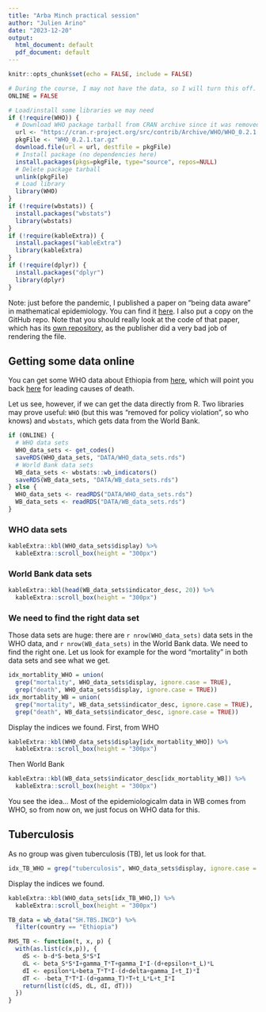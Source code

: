 ```yaml
---
title: "Arba Minch practical session"
author: "Julien Arino"
date: "2023-12-20"
output:
  html_document: default
  pdf_document: default
---
```


```r
knitr::opts_chunk$set(echo = FALSE, include = FALSE)

# During the course, I may not have the data, so I will turn this off.
ONLINE = FALSE

# Load/install some libraries we may need
if (!require(WHO)) {
  # Download WHO package tarball from CRAN archive since it was removed
  url <- "https://cran.r-project.org/src/contrib/Archive/WHO/WHO_0.2.1.tar.gz"
  pkgFile <- "WHO_0.2.1.tar.gz"
  download.file(url = url, destfile = pkgFile)
  # Install package (no dependencies here)
  install.packages(pkgs=pkgFile, type="source", repos=NULL)
  # Delete package tarball
  unlink(pkgFile)
  # Load library
  library(WHO)
}
if (!require(wbstats)) {
  install.packages("wbstats")
  library(wbstats)
}
if (!require(kableExtra)) {
  install.packages("kableExtra")
  library(kableExtra)
}
if (!require(dplyr)) {
  install.packages("dplyr")
  library(dplyr)
}
```

Note: just before the pandemic, I published a paper on "being data aware" in mathematical epidemiology. You can find it [here](). I also put a copy on the GitHub repo. Note that you should really look at the code of that paper, which has its [own repository](https://github.com/julien-arino/modelling-with-data), as the publisher did a very bad job of rendering the file.

## Getting some data online

You can get some WHO data about Ethiopia from [here](https://data.who.int/countries/231), which will point you back [here](https://www.who.int/data/gho/data/themes/mortality-and-global-health-estimates/ghe-leading-causes-of-death) for leading causes of death. 

Let us see, however, if we can get the data directly from R. Two libraries may prove useful: `WHO` (but this was "removed for policy violation", so who knows) and `wbstats`, which gets data from the World Bank.


```r
if (ONLINE) {
  # WHO data sets
  WHO_data_sets <- get_codes()
  saveRDS(WHO_data_sets, "DATA/WHO_data_sets.rds")
  # World Bank data sets
  WB_data_sets <- wbstats::wb_indicators()
  saveRDS(WB_data_sets, "DATA/WB_data_sets.rds")
} else {
  WHO_data_sets <- readRDS("DATA/WHO_data_sets.rds")
  WB_data_sets <- readRDS("DATA/WB_data_sets.rds")
}
```

### WHO data sets

```r
kableExtra::kbl(WHO_data_sets$display) %>%
  kableExtra::scroll_box(height = "300px")
```

### World Bank data sets

```r
kableExtra::kbl(head(WB_data_sets$indicator_desc, 20)) %>%
  kableExtra::scroll_box(height = "300px")
```

### We need to find the right data set

Those data sets are huge: there are `r nrow(WHO_data_sets)` data sets in the WHO data, and `r nrow(WB_data_sets)` in the World Bank data. We need to find the right one.
Let us look for example for the word "mortality" in both data sets and see what we get.

```r
idx_mortablity_WHO = union(
  grep("mortality", WHO_data_sets$display, ignore.case = TRUE),
  grep("death", WHO_data_sets$display, ignore.case = TRUE))
idx_mortablity_WB = union(
  grep("mortality", WB_data_sets$indicator_desc, ignore.case = TRUE),
  grep("death", WB_data_sets$indicator_desc, ignore.case = TRUE))
```

Display the indices we found. First, from WHO



```r
kableExtra::kbl(WHO_data_sets$display[idx_mortablity_WHO]) %>%
  kableExtra::scroll_box(height = "300px")
```

Then World Bank

```r
kableExtra::kbl(WB_data_sets$indicator_desc[idx_mortablity_WB]) %>%
  kableExtra::scroll_box(height = "300px")
```


You see the idea... Most of the epidemiologicalm data in WB comes from WHO, so from now on, we just focus on WHO data for this.

## Tuberculosis

As no group was given tuberculosis (TB), let us look for that.

```r
idx_TB_WHO = grep("tuberculosis", WHO_data_sets$display, ignore.case = TRUE)
```

Display the indices we found.


```r
kableExtra::kbl(WHO_data_sets[idx_TB_WHO,]) %>%
  kableExtra::scroll_box(height = "300px")
```


```r
TB_data = wb_data("SH.TBS.INCD") %>%
  filter(country == "Ethiopia")
```

```r
RHS_TB <- function(t, x, p) {
  with(as.list(c(x,p)), {
    dS <- b-d*S-beta_S*S*I
    dL <- beta_S*S*I+gamma_T*T+gamma_I*I-(d+epsilon+t_L)*L
    dI <- epsilon*L+beta_T*T*I-(d+delta+gamma_I+t_I)*I
    dT <- -beta_T*T*I-(d+gamma_T)*T+t_L*L+t_I*I
    return(list(c(dS, dL, dI, dT)))
  })
}
```